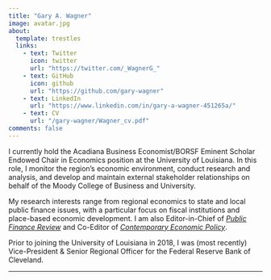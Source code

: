 ---
title: "Gary A. Wagner"
image: avatar.jpg
about:
  template: trestles
  links:
    - text: Twitter
      icon: twitter
      url: "https://twitter.com/_WagnerG_"
    - text: GitHub
      icon: github
      url: "https://github.com/gary-wagner"
    - text: LinkedIn
      url: "https://www.linkedin.com/in/gary-a-wagner-451265a/"
    - text: CV
      url: "/gary-wagner/Wagner_cv.pdf"
comments: false
---

::: column-page
I currently hold the Acadiana Business Economist/BORSF Eminent Scholar Endowed Chair in Economics position at the University of Louisiana. In this role, I monitor the region's economic environment, conduct research and analysis, and develop and maintain external stakeholder relationships on behalf of the Moody College of Business and University.

My research interests range from regional economics to state and local public finance issues, with a particular focus on fiscal institutions and place-based economic development. I am also Editor-in-Chief of [_Public Finance Review_](https://journals.sagepub.com/home/pfr) and Co-Editor of [_Contemporary Economic Policy_](https://onlinelibrary.wiley.com/journal/14657287).

Prior to joining the University of Louisiana in 2018, I was (most recently) Vice-President & Senior Regional Officer for the Federal Reserve Bank of Cleveland.
:::

------------------------------------------------------------------------
